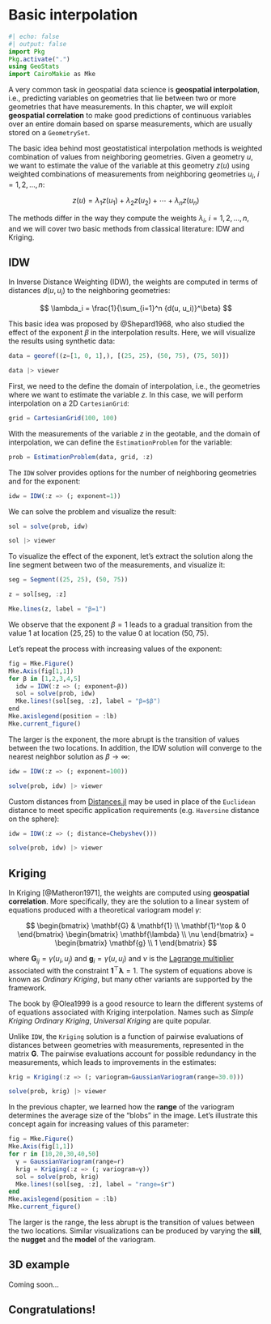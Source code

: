 # Basic interpolation

```julia
#| echo: false
#| output: false
import Pkg
Pkg.activate(".")
using GeoStats
import CairoMakie as Mke
```

A very common task in geospatial data science is **geospatial interpolation**,
i.e., predicting variables on geometries that lie between two or more geometries that
have measurements. In this chapter, we will exploit **geospatial correlation**
to make good predictions of continuous variables over an entire domain based on
sparse measurements, which are usually stored on a `GeometrySet`.

The basic idea behind most geostatistical interpolation methods is weighted
combination of values from neighboring geometries. Given a geometry $u$, we want
to estimate the value of the variable at this geometry $z(u)$ using weighted
combinations of measurements from neighboring geometries $u_i,\ i=1,2,\ldots,n$:

$$
z(u) = \lambda_1 z(u_1) + \lambda_2 z(u_2) + \cdots + \lambda_n z(u_n)
$$

The methods differ in the way they compute the weights $\lambda_i,\ i=1,2,\ldots,n$,
and we will cover two basic methods from classical literature: IDW and Kriging.

## IDW

In Inverse Distance Weighting (IDW), the weights are computed in terms of
distances $d(u, u_i)$ to the neighboring geometries:

$$
\lambda_i = \frac{1}{\sum_{i=1}^n {d(u, u_i)}^\beta}
$$

This basic idea was proposed by @Shepard1968, who also studied the effect of the
exponent $\beta$ in the interpolation results. Here, we will visualize the results
using synthetic data:

```julia
data = georef((z=[1, 0, 1],), [(25, 25), (50, 75), (75, 50)])
```

```julia
data |> viewer
```

First, we need to the define the domain of interpolation, i.e., the geometries
where we want to estimate the variable $z$. In this case, we will perform
interpolation on a 2D `CartesianGrid`:

```julia
grid = CartesianGrid(100, 100)
```

With the measurements of the variable $z$ in the geotable, and the domain of
interpolation, we can define the `EstimationProblem` for the variable:

```julia
prob = EstimationProblem(data, grid, :z)
```

The `IDW` solver provides options for the number of neighboring geometries and
for the exponent:

```julia
idw = IDW(:z => (; exponent=1))
```

We can solve the problem and visualize the result:

```julia
sol = solve(prob, idw)
```

```julia
sol |> viewer
```

To visualize the effect of the exponent, let's extract the solution along the
line segment between two of the measurements, and visualize it:

```julia
seg = Segment((25, 25), (50, 75))
```

```julia
z = sol[seg, :z]
```

```julia
Mke.lines(z, label = "β=1")
```

We observe that the exponent $\beta=1$ leads to a gradual transition
from the value $1$ at location $(25, 25)$ to the value $0$ at location
$(50, 75)$.

Let's repeat the process with increasing values of the exponent:

```julia
fig = Mke.Figure()
Mke.Axis(fig[1,1])
for β in [1,2,3,4,5]
  idw = IDW(:z => (; exponent=β))
  sol = solve(prob, idw)
  Mke.lines!(sol[seg, :z], label = "β=$β")
end
Mke.axislegend(position = :lb)
Mke.current_figure()
```

The larger is the exponent, the more abrupt is the transition of values
between the two locations. In addition, the IDW solution will converge
to the nearest neighbor solution as $\beta \to \infty$:

```julia
idw = IDW(:z => (; exponent=100))

solve(prob, idw) |> viewer
```

Custom distances from [Distances.jl](https://github.com/JuliaStats/Distances.jl)
may be used in place of the `Euclidean` distance to meet specific application
requirements (e.g. `Haversine` distance on the sphere):

```julia
idw = IDW(:z => (; distance=Chebyshev()))

solve(prob, idw) |> viewer
```

## Kriging

In Kriging [@Matheron1971], the weights are computed using **geospatial correlation**.
More specifically, they are the solution to a linear system of equations produced
with a theoretical variogram model $\gamma$:

$$
\begin{bmatrix}
\mathbf{G} & \mathbf{1} \\
\mathbf{1}^\top & 0
\end{bmatrix}
\begin{bmatrix}
\mathbf{\lambda} \\
\nu
\end{bmatrix} =
\begin{bmatrix}
\mathbf{g} \\
1
\end{bmatrix}
$$

where $\mathbf{G}_{ij} = \gamma(u_i, u_j)$ and $\mathbf{g}_i = \gamma(u, u_i)$ and
$\nu$ is the [Lagrange multiplier](https://en.wikipedia.org/wiki/Lagrange_multiplier)
associated with the constraint $\mathbf{1}^\top \mathbf{\lambda} = 1$. The system
of equations above is known as *Ordinary Kriging*, but many other variants are
supported by the framework.

::: {.callout-note}

The book by @Olea1999 is a good resource to learn the different systems of
of equations associated with Kriging interpolation. Names such as *Simple Kriging*
*Ordinary Kriging*, *Universal Kriging* are quite popular.

:::

Unlike `IDW`, the `Kriging` solution is a function of pairwise evaluations of distances
between geometries with measurements, represented in the matrix $\mathbf{G}$. The
pairwise evaluations account for possible redundancy in the measurements, which leads
to improvements in the estimates:

```julia
krig = Kriging(:z => (; variogram=GaussianVariogram(range=30.0)))

solve(prob, krig) |> viewer
```

In the previous chapter, we learned how the **range** of the variogram determines
the average size of the "blobs" in the image. Let's illustrate this concept again
for increasing values of this parameter:

```julia
fig = Mke.Figure()
Mke.Axis(fig[1,1])
for r in [10,20,30,40,50]
  γ = GaussianVariogram(range=r)
  krig = Kriging(:z => (; variogram=γ))
  sol = solve(prob, krig)
  Mke.lines!(sol[seg, :z], label = "range=$r")
end
Mke.axislegend(position = :lb)
Mke.current_figure()
```

The larger is the range, the less abrupt is the transition of values between the
two locations. Similar visualizations can be produced by varying the **sill**, the
**nugget** and the **model** of the variogram.

## 3D example

Coming soon...

## Congratulations!